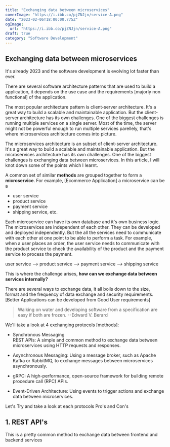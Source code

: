 ```yaml
---
title: "Exchanging data between microservices"
coverImage: "https://i.ibb.co/pjZNJjn/service-A.png"
date: "2023-02-06T18:00:00.775Z"
ogImage:
  url: "https://i.ibb.co/pjZNJjn/service-A.png"
draft: true
category: "Software Development"
---
```


## Exchanging data between microservices

It's already 2023 and the software development is evolving lot faster than ever.

There are several software architecture patterns that are used to build a application, it depends on the use case and the requirements [majorly non functional] of the application.

The most popular architecture pattern is client-server architecture. It's a great way to build a scalable and maintainable application.
But the client-server architecture has its own challenges. One of the biggest challenges is running multiple services on a single server.
Most of the time, the server might not be powerful enough to run multiple services parellely, that's where microservices architecture comes into picture.

The microservices architecture is an subset of client-server architecture. It's a great way to build a scalable and maintainable application. But the microservices architecture has its own challenges. One of the biggest challenges is exchanging data between microservices. In this article, I will knot down some of the points which I learnt.

A common set of similar **methods** are grouped together to form a **microservice**. For example, [Ecommerce Application] a microservice can be a

- user service
- product service
- payment service
- shipping service, etc.

Each microservice can have its own database and it's own business logic. The microservices are independent of each other. They can be developed and deployed independently.
But the all the services need to communicate with each other at one point to be able to perform a task.
For example, when a user places an order, the user service needs to communicate with the product service to check the availability of the product and the payment service to process the payment.

user service --> product service --> payment service --> shipping service

This is where the challenge arises, **how can we exchange data between services internally?**

There are several ways to exchange data, it all boils down to the size, format and the frequency of data exchange and security requirements. [Better Applications can be developed from Good User requirements]

> Walking on water and developing software from a specification are easy if both are frozen.
> --Edward V. Berard

We'll take a look at 4 exchanging protocols [methods]:

- Synchronous Messaging<br/>
  REST APIs: A simple and common method to exchange data between microservices using HTTP requests and responses.

- Asynchronous Messaging: Using a message broker, such as Apache Kafka or RabbitMQ, to exchange messages between microservices asynchronously.

- gRPC: A high-performance, open-source framework for building remote procedure call (RPC) APIs.
- Event-Driven Architecture: Using events to trigger actions and exchange data between microservices.

Let's Try and take a look at each protocols Pro's and Con's

## 1. REST API's

This is a pretty common method to exchange data between frontend and backend services
